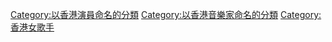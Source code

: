 [[Category:以香港演員命名的分類|Category:以香港演員命名的分類]]
[[Category:以香港音樂家命名的分類|Category:以香港音樂家命名的分類]]
[[Category:香港女歌手|Category:香港女歌手]]